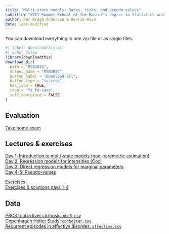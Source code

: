 ```yaml
---
title: "Multi-state models: Rates, risks, and pseudo-values"
subtitle: "XVII Summer School of the Master’s degree in Statistics and Operations Research, 17-21 June 2024"
author: Per Kragh Andersen & Henrik Ravn
date: last-modified
---
```


You can download everything in one zip file or as single files.

```r
#| label: downloadthis-all
#| echo: false
library(downloadthis)
download_dir(
  path = "MSB2024",
  output_name = "MSB2024",
  button_label = "Download all",
  button_type = "success",
  has_icon = TRUE,
  icon = "fa fa-save",
  self_contained = FALSE
)
```

## Evaluation
[Take home exam](/MSB2024/Take-home-exam-pseudo-values.pdf)\


## Lectures & exercises

[Day 1: Introduction to multi-state models (non-parametric estimation)](/MSB2024/Day1-Intro.pdf)\
[Day 2: Regression models for intensities (Cox)](/MSB2024/Day2-Cox.pdf)\
[Day 3: Direct regression models for marginal parameters](/MSB2024/Day3-marginal.pdf)\
[Day 4-5: Pseudo-values](/MSB2024/Day4-5-pseudo.pdf)\

[Exercises](/MSB2024/Rex.pdf)\
<!-- [Exercises & solutions day 1](/MSB2024/Rex1.pdf)\ -->
<!-- [Exercises & solutions days 1-2](/MSB2024/Rex2.pdf)\ -->
<!-- [Exercises & solutions days 1-3](/MSB2024/Rex3.pdf)\ -->
[Exercises & solutions days 1-4](/MSB2024/Rex4.pdf)\
<!-- [Exercises & solutions days 1-5](/MSB2024/Rex5.pdf)\ -->

## Data

[PBC3 trial in liver cirrhosis: `pbc3.csv`](/MSB2024/pbc3.csv)\
[Copenhagen Holter Study: `cphholter.csv`](/MSB2024/cphholter.csv)\
[Recurrent episodes in affective disordes: `affective.csv`](/MSB2024/affective.csv)\
